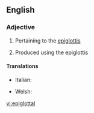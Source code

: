 ==English==

===Adjective===
{{en-adj|-}}

# Pertaining to the [[epiglottis]]
# {{phonetics}} Produced using the epiglottis

====Translations====
{{trans-top|pertaining to the epiglottis}}
* Italian: {{t-|it|epiglottale}}
{{trans-mid}}
* Welsh: {{t-|cy|ardafodol}}
{{trans-bottom}}

[[vi:epiglottal]]